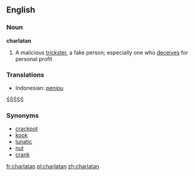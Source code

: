 ==English==

===Noun===
'''charlatan'''

# A malicious [[trickster]], a fake person; especially one who [[deceives]] for personal profit


===Translations===
*Indonesian: [[tipu|penipu]]
ŚŚŚŚŚ

===Synonyms===
*[[crackpot]]
*[[kook]]
*[[lunatic]]
*[[nut]]
*[[crank]]

[[fr:charlatan]]
[[pl:charlatan]]
[[zh:charlatan]]